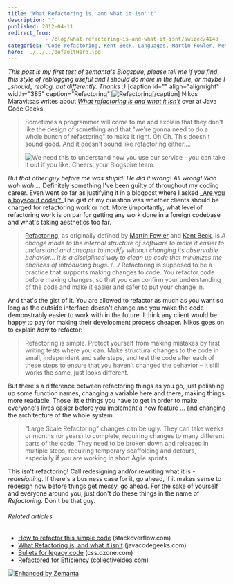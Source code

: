 ```yaml
---
title: 'What Refactoring is, and what it isn''t'
description: ""
published: 2012-04-11
redirect_from: 
            - /blog/what-refactoring-is-and-what-it-isnt/swizec/4148
categories: "Code refactoring, Kent Beck, Languages, Martin Fowler, Methodologies, Programmer, Programming, Refactoring, Uncategorized"
hero: ../../../defaultHero.jpg
---
```

_This post is my first test of zemanta&#x27;s Blogspire, please tell me if you find this style of reblogging useful and I should do more in the future, or maybe I \_should\_ reblog, but differently. Thanks :)_ \[caption id=&quot;&quot; align=&quot;alignright&quot; width=&quot;385&quot; caption=&quot;Refactoring&quot;]![Refactoring](./img/_aYqOeKEM97s-TPZnWcXbwPI-AAAAAAAAAFk-kXux_iDWy8w-s1600-codeRefactoring.gif "Refactoring")\[/caption] Nikos Maravitsas writes about _[What refactoring is and what it isn&#x27;t](http://www.javacodegeeks.com/2012/04/what-refactoring-is-and-what-it-isnt.html)_ over at Java Code Geeks.

> Sometimes a programmer will come to me and explain that they don&#x27;t like the design of something and that &quot;we&#x27;re gonna need to do a whole bunch of refactoring&quot; to make it right. Oh Oh. This doesn&#x27;t sound good. And it doesn&#x27;t sound like refactoring either....
>
> ![We need this to understand how you use our service - you can take it out if you like. Cheers, your Blogspire team.](http://blogspire.zemanta.com/pixie/ehz1WpCMTBqDdYS5VMr9hQ.57859/blog.gif)

_But that other guy before me was stupid! He did it wrong! All wrong! Wah wah wah ..._ Definitely something I&#x27;ve been guilty of throughout my coding career. Even went so far as justifying it in a blogpost where I asked _[Are you a boyscout coder?](http://swizec.com/blog/are-you-a-boy-scout-coder)_The gist of my question was whether clients should be charged for refactoring work or not. More \\importantly, what level of refactoring work is on par for getting any work done in a foreign codebase and what&#x27;s taking aesthetics too far.

> [Refactoring](http://en.wikipedia.org/wiki/Code_refactoring "Code refactoring"), as originally defined by [Martin Fowler](http://martinfowler.com/ "Martin Fowler") and [Kent Beck](http://en.wikipedia.org/wiki/Kent_Beck "Kent Beck"), is _A change made to the internal structure of software to make it easier to understand and cheaper to modify without changing its observable behavior… It is a disciplined way to clean up code that minimizes the chances of introducing bugs._ /.../ Refactoring is supposed to be a practice that supports making changes to code. You refactor code before making changes, so that you can confirm your understanding of the code and make it easier and safer to put your change in.

And that&#x27;s the gist of it. You are allowed to refactor as much as you want so long as the outside interface doesn&#x27;t change and you make the code demonstrably easier to work with in the future. I think any client would be happy to pay for making their development process cheaper. Nikos goes on to explain _how_ to refactor:

> Refactoring is simple. Protect yourself from making mistakes by first writing tests where you can. Make structural changes to the code in small, independent and safe steps, and test the code after each of these steps to ensure that you haven’t changed the behavior – it still works the same, just looks different.

But there&#x27;s a difference between refactoring things as you go, just polishing up some function names, changing a variable here and there, making things more readable. Those little things you have to get in order to make everyone&#x27;s lives easier before you implement a new feature ... and changing the architecture of the whole system.

> “Large Scale Refactoring” changes can be ugly. They can take weeks or months (or years) to complete, requiring changes to many different parts of the code. They need to be broken down and released in multiple steps, requiring temporary scaffolding and detours, especially if you are working in short Agile sprints.

This isn&#x27;t refactoring! Call redesigning and/or rewriting what it is - _redesigning_. If there&#x27;s a business case for it, go ahead, if it makes sense to redesign now before things get messy, go ahead. For the sake of yourself and everyone around you, just don&#x27;t do these things in the name of _Refactoring._ Don&#x27;t be that guy.

###### Related articles

- [How to refactor this simple code](http://stackoverflow.com/questions/9209530/how-to-refactor-this-simple-code) (stackoverflow.com)
- [What Refactoring is, and what it isn&#x27;t](http://www.javacodegeeks.com/2012/04/what-refactoring-is-and-what-it-isnt.html) (javacodegeeks.com)
- [Bullets for legacy code](http://css.dzone.com/articles/bullets-legacy-code) (css.dzone.com)
- [Refactored for Efficiency](http://collectiveidea.com/blog/archives/2012/01/17/refactored-for-efficiency/) (collectiveidea.com)

[![Enhanced by Zemanta](http://img.zemanta.com/zemified_e.png?x-id=e998cd27-7776-4320-92af-ec753e607615)](http://www.zemanta.com/ "Enhanced by Zemanta")